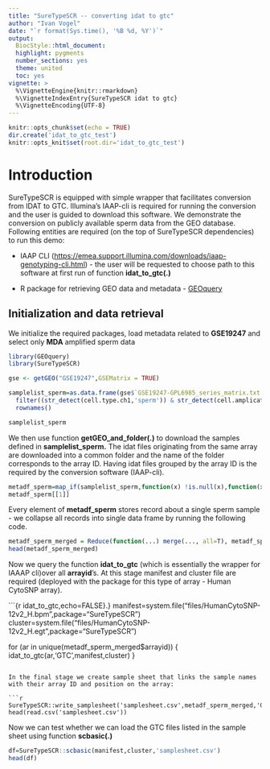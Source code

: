 ```yaml
---
title: "SureTypeSCR -- converting idat to gtc"
author: "Ivan Vogel"
date: "`r format(Sys.time(), '%B %d, %Y')`"
output:   
  BiocStyle::html_document:
  highlight: pygments
  number_sections: yes
  theme: united
  toc: yes
vignette: >
  %\VignetteEngine{knitr::rmarkdown}
  %\VignetteIndexEntry{SureTypeSCR idat to gtc}
  %\VignetteEncoding{UTF-8}
---
```


```r
knitr::opts_chunk$set(echo = TRUE)
dir.create('idat_to_gtc_test')
knitr::opts_knit$set(root.dir='idat_to_gtc_test')
```

# Introduction

SureTypeSCR is equipped with simple wrapper that facilitates conversion from IDAT to GTC. Illumina's IAAP-cli is required for running the conversion and the user is guided to download this software. We demonstrate the conversion on publicly available sperm data from the GEO database. Following entities are required (on the top of SureTypeSCR dependencies) to run this demo:

-   IAAP CLI (<https://emea.support.illumina.com/downloads/iaap-genotyping-cli.html>) - the user will be requested to choose path to this software at first run of function **idat_to_gtc(.)**

-   R package for retrieving GEO data and metadata - [GEOquery](https://www.bioconductor.org/packages/release/bioc/html/GEOquery.html)

## Initialization and data retrieval

We initialize the required packages, load metadata related to **GSE19247** and select only **MDA** amplified sperm data

```r
library(GEOquery)
library(SureTypeSCR)

gse <- getGEO("GSE19247",GSEMatrix = TRUE)

samplelist_sperm=as.data.frame(gse$`GSE19247-GPL6985_series_matrix.txt.gz`) %>% 
  filter((str_detect(cell.type.ch1,'sperm')) & str_detect(cell.amplication.ch1,'MDA')) %>%
  rownames()  
```

```r
samplelist_sperm
```

We then use function **getGEO_and_folder(.)** to download the samples defined in **samplelist_sperm.** The idat files originating from the same array are downloaded into a common folder and the name of the folder corresponds to the array ID. Having idat files grouped by the array ID is the required by the conversion software (IAAP-cli).

```r
metadf_sperm=map_if(samplelist_sperm,function(x) !is.null(x),function(x) SureTypeSCR::getGEO_and_folder_in(x,download=TRUE))
metadf_sperm[[1]]
```

Every element of **metadf_sperm** stores record about a single sperm sample - we collapse all records into single data frame by running the following code.

```r
metadf_sperm_merged = Reduce(function(...) merge(..., all=T), metadf_sperm)
head(metadf_sperm_merged)
```

Now we query the function **idat_to_gtc** (which is essentially the wrapper for IAAAP cli)over all **arrayid**'s. At this stage manifest and cluster file are required (deployed with the package for this type of array - Human CytoSNP array).

```{r idat_to_gtc,echo=FALSE}.}
manifest=system.file("files/HumanCytoSNP-12v2_H.bpm",package="SureTypeSCR")
cluster=system.file("files/HumanCytoSNP-12v2_H.egt",package="SureTypeSCR")

for (ar in unique(metadf_sperm_merged$arrayid))
{
  idat_to_gtc(ar,'GTC',manifest,cluster)
}


```

In the final stage we create sample sheet that links the sample names with their array ID and position on the array:

```r
SureTypeSCR::write_samplesheet('samplesheet.csv',metadf_sperm_merged,'GTC',manifest)
head(read.csv('samplesheet.csv'))
```

Now we can test whether we can load the GTC files listed in the sample sheet using function **scbasic(.)**

```r
df=SureTypeSCR::scbasic(manifest,cluster,'samplesheet.csv')
head(df)
```
